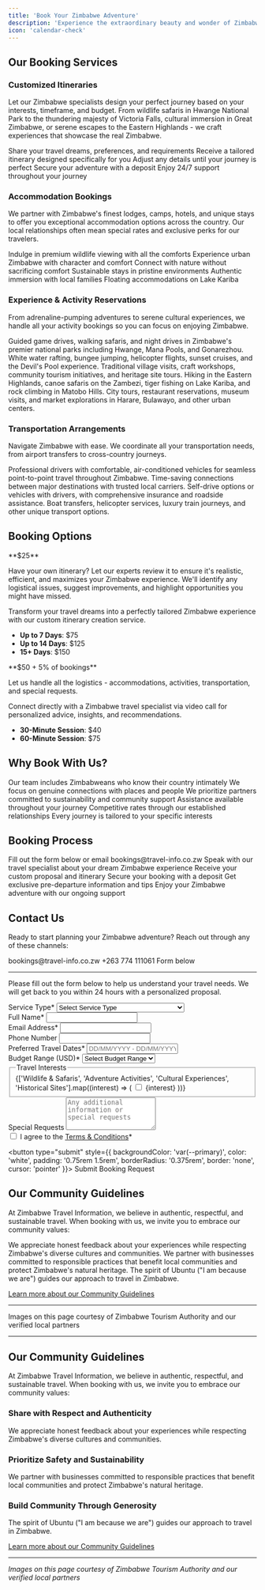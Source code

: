 ```yaml
---
title: 'Book Your Zimbabwe Adventure'
description: 'Experience the extraordinary beauty and wonder of Zimbabwe with expertly curated travel services from Zimbabwe Travel Information, your trusted companion for authentic Zimbabwean adventures.'
icon: 'calendar-check'
---
```



## Our Booking Services

### Customized Itineraries

Let our Zimbabwe specialists design your perfect journey based on your interests, timeframe, and budget. From wildlife safaris in Hwange National Park to the thundering majesty of Victoria Falls, cultural immersion in Great Zimbabwe, or serene escapes to the Eastern Highlands - we craft experiences that showcase the real Zimbabwe.

<Steps>
  <Step title="Initial Consultation">
    Share your travel dreams, preferences, and requirements
  </Step>
  <Step title="Custom Proposal">
    Receive a tailored itinerary designed specifically for you
  </Step>
  <Step title="Refinement">
    Adjust any details until your journey is perfect
  </Step>
  <Step title="Confirmation">
    Secure your adventure with a deposit
  </Step>
  <Step title="Travel with Confidence">
    Enjoy 24/7 support throughout your journey
  </Step>
</Steps>

### Accommodation Bookings

We partner with Zimbabwe's finest lodges, camps, hotels, and unique stays to offer you exceptional accommodation options across the country. Our local relationships often mean special rates and exclusive perks for our travelers.

<CardGroup cols={2}>
  <Card title="Luxury Safari Lodges" icon="hotel">
    Indulge in premium wildlife viewing with all the comforts
  </Card>
  <Card title="Boutique City Hotels" icon="building">
    Experience urban Zimbabwe with character and comfort
  </Card>
  <Card title="Tented Camps" icon="campground">
    Connect with nature without sacrificing comfort
  </Card>
  <Card title="Eco-Retreats" icon="leaf">
    Sustainable stays in pristine environments
  </Card>
  <Card title="Cultural Homestays" icon="house-user">
    Authentic immersion with local families
  </Card>
  <Card title="Houseboats" icon="ship">
    Floating accommodations on Lake Kariba
  </Card>
</CardGroup>

### Experience & Activity Reservations

From adrenaline-pumping adventures to serene cultural experiences, we handle all your activity bookings so you can focus on enjoying Zimbabwe.

<Accordion title="Popular Experiences">
  <AccordionItem title="Wildlife Safaris">
    Guided game drives, walking safaris, and night drives in Zimbabwe's premier national parks including Hwange, Mana Pools, and Gonarezhou.
  </AccordionItem>
  <AccordionItem title="Victoria Falls Activities">
    White water rafting, bungee jumping, helicopter flights, sunset cruises, and the Devil's Pool experience.
  </AccordionItem>
  <AccordionItem title="Cultural Experiences">
    Traditional village visits, craft workshops, community tourism initiatives, and heritage site tours.
  </AccordionItem>
  <AccordionItem title="Adventure Activities">
    Hiking in the Eastern Highlands, canoe safaris on the Zambezi, tiger fishing on Lake Kariba, and rock climbing in Matobo Hills.
  </AccordionItem>
  <AccordionItem title="Urban Experiences">
    City tours, restaurant reservations, museum visits, and market explorations in Harare, Bulawayo, and other urban centers.
  </AccordionItem>
</Accordion>

### Transportation Arrangements

Navigate Zimbabwe with ease. We coordinate all your transportation needs, from airport transfers to cross-country journeys.

<Tabs>
  <Tab title="Private Transfers">
    Professional drivers with comfortable, air-conditioned vehicles for seamless point-to-point travel throughout Zimbabwe.
  </Tab>
  <Tab title="Domestic Flights">
    Time-saving connections between major destinations with trusted local carriers.
  </Tab>
  <Tab title="Car Rentals">
    Self-drive options or vehicles with drivers, with comprehensive insurance and roadside assistance.
  </Tab>
  <Tab title="Specialty Transport">
    Boat transfers, helicopter services, luxury train journeys, and other unique transport options.
  </Tab>
</Tabs>

## Booking Options

<Card title="Self-Planned Travel with Expert Review" icon="magnifying-glass" color="#4CAF50">
  **$25**

  Have your own itinerary? Let our experts review it to ensure it's realistic, efficient, and maximizes your Zimbabwe experience. We'll identify any logistical issues, suggest improvements, and highlight opportunities you might have missed.
</Card>

<Card title="Custom Itinerary Creation" icon="map" color="#2196F3">
  Transform your travel dreams into a perfectly tailored Zimbabwe experience with our custom itinerary creation service.

  - **Up to 7 Days**: $75
  - **Up to 14 Days**: $125
  - **15+ Days**: $150
</Card>

<Card title="Full Service Booking Assistance" icon="concierge-bell" color="#9C27B0">
  **$50 + 5% of bookings**

  Let us handle all the logistics - accommodations, activities, transportation, and special requests.
</Card>

<Card title="Virtual Guide Consultation" icon="video" color="#FF9800">
  Connect directly with a Zimbabwe travel specialist via video call for personalized advice, insights, and recommendations.

  - **30-Minute Session**: $40
  - **60-Minute Session**: $75
</Card>

## Why Book With Us?

<CardGroup cols={2}>
  <Card title="Local Expertise" icon="map-location-dot">
    Our team includes Zimbabweans who know their country intimately
  </Card>
  <Card title="Authentic Experiences" icon="face-smile">
    We focus on genuine connections with places and people
  </Card>
  <Card title="Responsible Travel" icon="leaf">
    We prioritize partners committed to sustainability and community support
  </Card>
  <Card title="24/7 Support" icon="headset">
    Assistance available throughout your journey
  </Card>
  <Card title="Value" icon="sack-dollar">
    Competitive rates through our established relationships
  </Card>
  <Card title="Personalization" icon="wand-magic-sparkles">
    Every journey is tailored to your specific interests
  </Card>
</CardGroup>

## Booking Process

<Steps>
  <Step title="Inquire">
    Fill out the form below or email bookings@travel-info.co.zw
  </Step>
  <Step title="Consult">
    Speak with our travel specialist about your dream Zimbabwe experience
  </Step>
  <Step title="Review">
    Receive your custom proposal and itinerary
  </Step>
  <Step title="Confirm">
    Secure your booking with a deposit
  </Step>
  <Step title="Prepare">
    Get exclusive pre-departure information and tips
  </Step>
  <Step title="Travel">
    Enjoy your Zimbabwe adventure with our ongoing support
  </Step>
</Steps>

## Contact Us

Ready to start planning your Zimbabwe adventure? Reach out through any of these channels:

<CardGroup cols={3}>
  <Card title="Email" icon="envelope">
    bookings@travel-info.co.zw
  </Card>
  <Card title="WhatsApp" icon="whatsapp">
    +263 774 111061
  </Card>
  <Card title="Online" icon="globe">
    Form below
  </Card>
</CardGroup>

---
<Card title="Booking Request Form" icon="file-pen">

Please fill out the form below to help us understand your travel needs. We will get back to you within 24 hours with a personalized proposal.

<form
  action="https://formspree.io/f/xjkwdbrk"
  method="POST"
  style={{
    display: 'flex',
    flexDirection: 'column',
    gap: '1.5rem',
    marginTop: '1rem'
  }}
>
  <div>
    <label htmlFor="service-type">Service Type*</label>
    <select name="service-type" id="service-type" required>
      <option value="">Select Service Type</option>
      <option value="self-planned">Self-Planned Travel Review ($25)</option>
      <option value="custom-7">Custom Itinerary - Up to 7 Days ($75)</option>
      <option value="custom-14">Custom Itinerary - Up to 14 Days ($125)</option>
      <option value="custom-15">Custom Itinerary - 15+ Days ($150)</option>
      <option value="full-service">Full Service Booking Assistance</option>
      <option value="consultation-30">30-Min Virtual Consultation ($40)</option>
      <option value="consultation-60">60-Min Virtual Consultation ($75)</option>
    </select>
  </div>

  <div>
    <label htmlFor="name">Full Name*</label>
    <input type="text" id="name" name="name" required />
  </div>

  <div>
    <label htmlFor="email">Email Address*</label>
    <input type="email" id="email" name="email" required />
  </div>

  <div>
    <label htmlFor="phone">Phone Number</label>
    <input type="tel" id="phone" name="phone" />
  </div>

  <div>
    <label htmlFor="travel-dates">Preferred Travel Dates*</label>
    <input 
      type="text" 
      id="travel-dates" 
      name="travel-dates" 
      placeholder="DD/MM/YYYY - DD/MM/YYYY" 
      required 
    />
  </div>

  <div>
    <label htmlFor="budget">Budget Range (USD)*</label>
    <select name="budget" id="budget" required>
      <option value="">Select Budget Range</option>
      <option value="budget">$1,000 - $2,000</option>
      <option value="mid-range">$2,000 - $4,000</option>
      <option value="luxury">$4,000 - $6,000</option>
      <option value="ultra-luxury">$6,000+</option>
    </select>
  </div>

  <fieldset>
    <legend>Travel Interests</legend>
    <div style={{ display: 'grid', gridTemplateColumns: 'repeat(auto-fit, minmax(200px, 1fr))', gap: '1rem' }}>
      {['Wildlife & Safaris', 'Adventure Activities', 'Cultural Experiences', 'Historical Sites'].map((interest) => (
        <label key={interest} style={{ display: 'flex', alignItems: 'center', gap: '0.5rem' }}>
          <input type="checkbox" name="interests[]" value={interest.toLowerCase()} />
          {interest}
        </label>
      ))}
    </div>
  </fieldset>

  <div>
    <label htmlFor="special-requests">Special Requests</label>
    <textarea
      id="special-requests"
      name="special-requests"
      rows="4"
      placeholder="Any additional information or special requests"
    ></textarea>
  </div>

  <div>
    <label style={{ display: 'flex', alignItems: 'center', gap: '0.5rem' }}>
      <input type="checkbox" name="terms" required />
      I agree to the <a href="/terms">Terms & Conditions</a>*
    </label>
  </div>

  <input type="hidden" name="_subject" value="New Travel Booking Request" />
  
  <button type="submit" style={{ 
    backgroundColor: 'var(--primary)',
    color: 'white',
    padding: '0.75rem 1.5rem',
    borderRadius: '0.375rem',
    border: 'none',
    cursor: 'pointer'
  }}>
    Submit Booking Request
  </button>
</form>

</Card>

## Our Community Guidelines

At Zimbabwe Travel Information, we believe in authentic, respectful, and sustainable travel. When booking with us, we invite you to embrace our community values:

<Card title="Share with Respect and Authenticity" icon="comments">
  We appreciate honest feedback about your experiences while respecting Zimbabwe's diverse cultures and communities.
</Card>

<Card title="Prioritize Safety and Sustainability" icon="shield-heart">
  We partner with businesses committed to responsible practices that benefit local communities and protect Zimbabwe's natural heritage.
</Card>

<Card title="Build Community Through Generosity" icon="handshake">
  The spirit of Ubuntu ("I am because we are") guides our approach to travel in Zimbabwe.
</Card>

[Learn more about our Community Guidelines](/community-guidelines)

---

<Note>
  Images on this page courtesy of Zimbabwe Tourism Authority and our verified local partners
</Note>

---

## Our Community Guidelines

At Zimbabwe Travel Information, we believe in authentic, respectful, and sustainable travel. When booking with us, we invite you to embrace our community values:

### Share with Respect and Authenticity
We appreciate honest feedback about your experiences while respecting Zimbabwe's diverse cultures and communities.

### Prioritize Safety and Sustainability
We partner with businesses committed to responsible practices that benefit local communities and protect Zimbabwe's natural heritage.

### Build Community Through Generosity
The spirit of Ubuntu ("I am because we are") guides our approach to travel in Zimbabwe.

[Learn more about our Community Guidelines](/community-guidelines)

---

*Images on this page courtesy of Zimbabwe Tourism Authority and our verified local partners*